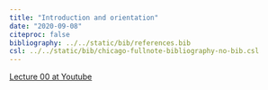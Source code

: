 ```yaml
---
title: "Introduction and orientation"
date: "2020-09-08"
citeproc: false
bibliography: ../../static/bib/references.bib
csl: ../../static/bib/chicago-fullnote-bibliography-no-bib.csl
---
```


[Lecture 00 at Youtube](https://youtu.be/nTLpqeHFc4c) 

